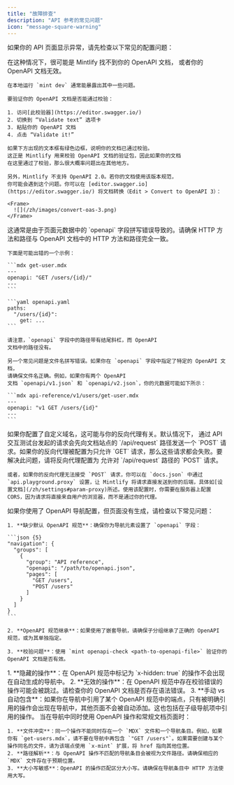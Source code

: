 ```yaml
---
title: "故障排查"
description: "API 参考的常见问题"
icon: "message-square-warning"
---
```


如果你的 API 页面显示异常，请先检查以下常见的配置问题：

<AccordionGroup>
  <Accordion title="我的所有 OpenAPI 页面都完全空白">
    在这种情况下，很可能是 Mintlify 找不到你的 OpenAPI 文档，
    或者你的 OpenAPI 文档无效。

    在本地运行 `mint dev` 通常能暴露出其中一些问题。

    要验证你的 OpenAPI 文档是否能通过校验：

    1. 访问[此校验器](https://editor.swagger.io/)
    2. 切换到 “Validate text” 选项卡
    3. 粘贴你的 OpenAPI 文档
    4. 点击 “Validate it!”

    如果下方出现的文本框有绿色边框，说明你的文档已通过校验。
    这正是 Mintlify 用来校验 OpenAPI 文档的验证包，因此如果你的文档
    在这里通过了校验，那么很大概率问题出在其他地方。

    另外，Mintlify 不支持 OpenAPI 2.0。若你的文档使用该版本规范，
    你可能会遇到这个问题。你可以在 [editor.swagger.io](https://editor.swagger.io/) 将文档转换（Edit > Convert to OpenAPI 3）：

    <Frame>
      ![](/zh/images/convert-oas-3.png)
    </Frame>
  </Accordion>

  <Accordion title="我的某个 OpenAPI 页面完全空白">
    这通常是由于页面元数据中的 `openapi` 字段拼写错误导致的。请确保
    HTTP 方法和路径与 OpenAPI 文档中的 HTTP 方法和路径完全一致。

    下面是可能出错的一个示例：

    ```mdx get-user.mdx
    ---
    openapi: "GET /users/{id}/"
    ---
    ```

    ```yaml openapi.yaml
    paths:
      "/users/{id}":
        get: ...
    ```

    请注意，`openapi` 字段中的路径带有结尾斜杠，而 OpenAPI
    文档中的路径没有。

    另一个常见问题是文件名拼写错误。如果你在 `openapi` 字段中指定了特定的 OpenAPI 文档，
    请确保文件名正确。例如，如果你有两个 OpenAPI
    文档 `openapi/v1.json` 和 `openapi/v2.json`，你的元数据可能如下所示：

    ```mdx api-reference/v1/users/get-user.mdx
    ---
    openapi: "v1 GET /users/{id}"
    ---
    ```
  </Accordion>

  <Accordion title="来自 API 交互测试台的请求无法生效">
    如果你配置了自定义域名，这可能与你的反向代理有关。默认情况下，
    通过 API 交互测试台发起的请求会先向文档站点的
    `/api/request` 路径发送一个 `POST` 请求。如果你的反向代理被配置为只允许 `GET`
    请求，那么这些请求都会失败。要解决此问题，请将反向代理配置为
    允许对 `/api/request` 路径的 `POST` 请求。

    或者，如果你的反向代理无法接受 `POST` 请求，你可以在 `docs.json` 中通过 `api.playground.proxy` 设置，让 Mintlify 将请求直接发送到你的后端，具体如[设置文档](/zh/settings#param-proxy)所述。使用该配置时，你需要在服务器上配置 CORS，因为请求将直接来自用户的浏览器，而不是通过你的代理。
  </Accordion>

  <Accordion title="OpenAPI 导航条目未生成页面">
    如果你使用了 OpenAPI 导航配置，但页面没有生成，请检查以下常见问题：

    1. **缺少默认 OpenAPI 规范**：确保你为导航元素设置了 `openapi` 字段：

    ```json {5}
    "navigation": {
      "groups": [
        {
          "group": "API reference",
          "openapi": "/path/to/openapi.json",
          "pages": [
            "GET /users",
            "POST /users"
          ]
        }
      ]
    }
    ```

    2. **OpenAPI 规范继承**：如果使用了嵌套导航，请确保子分组继承了正确的 OpenAPI 规范，或为其单独指定。

    3. **校验问题**：使用 `mint openapi-check <path-to-openapi-file>` 验证你的 OpenAPI 文档是否有效。
  </Accordion>

  <Accordion title="某些 OpenAPI 操作会出现在导航中，但其他则不会">
    1. **隐藏的操作**：在 OpenAPI 规范中标记为 `x-hidden: true` 的操作不会出现在自动生成的导航中。
    2. **无效的操作**：在 OpenAPI 规范中存在校验错误的操作可能会被跳过。请检查你的 OpenAPI 文档是否存在语法错误。
    3. **手动 vs 自动包含**：如果你在导航中引用了某个 OpenAPI 规范中的端点，只有被明确引用的操作会出现在导航中，其他页面不会被自动添加。这也包括在子级导航项中引用的操作。
  </Accordion>

  <Accordion title="混合导航（OpenAPI 与 MDX 页面）无法正常工作">
    当在导航中同时使用 OpenAPI 操作和常规文档页面时：

    1. **文件冲突**：同一个操作不能同时存在一个 `MDX` 文件和一个导航条目。例如，如果你有 `get-users.mdx`，请不要在导航中再包含 `"GET /users"`。如果需要创建与某个操作同名的文件，请为该端点使用 `x-mint` 扩展，将 href 指向其他位置。
    2. **路径解析**：与 OpenAPI 操作不匹配的导航条目会被视为文件路径。请确保相应的 `MDX` 文件存在于预期位置。
    3. **大小写敏感**：OpenAPI 的操作匹配区分大小写。请确保在导航条目中 HTTP 方法使用大写。
  </Accordion>
</AccordionGroup>
